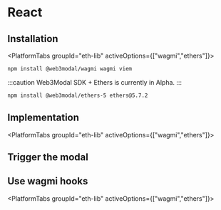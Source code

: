 

# React

## Installation

<PlatformTabs groupId="eth-lib" activeOptions={["wagmi","ethers"]}>
<PlatformTabItem value="wagmi">

```bash npm2yarn
npm install @web3modal/wagmi wagmi viem
```

</PlatformTabItem>
<PlatformTabItem value="ethers">

:::caution
Web3Modal SDK + Ethers is currently in Alpha. 
:::

```bash npm2yarn
npm install @web3modal/ethers-5 ethers@5.7.2
```

</PlatformTabItem>
</PlatformTabs>

<CloudBanner />

## Implementation

<PlatformTabs groupId="eth-lib" activeOptions={["wagmi","ethers"]}>
<PlatformTabItem value="wagmi">

<WagmiImplementation/>

</PlatformTabItem>
<PlatformTabItem value="ethers">


</PlatformTabItem>
</PlatformTabs>

## Trigger the modal

<WagmiModal/>

## Use wagmi hooks


<PlatformTabs groupId="eth-lib" activeOptions={["wagmi","ethers"]}>
<PlatformTabItem value="wagmi">

<WagmiImplementation/>

</PlatformTabItem>
<PlatformTabItem value="ethers">


</PlatformTabItem>
</PlatformTabs>
